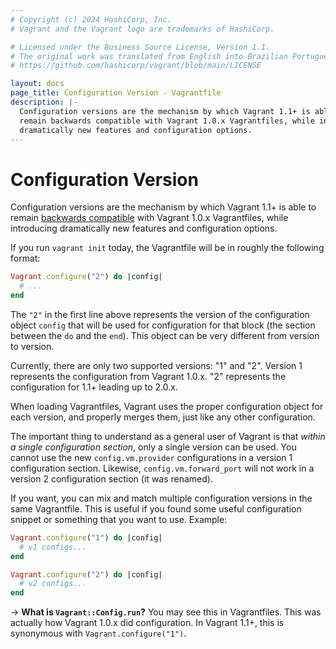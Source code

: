 ```yaml
---
# Copyright (c) 2024 HashiCorp, Inc.
# Vagrant and the Vagrant logo are trademarks of HashiCorp.

# Licensed under the Business Source License, Version 1.1.
# The original work was translated from English into Brazilian Portuguese.
# https://github.com/hashicorp/vagrant/blob/main/LICENSE

layout: docs
page_title: Configuration Version - Vagrantfile
description: |-
  Configuration versions are the mechanism by which Vagrant 1.1+ is able to
  remain backwards compatible with Vagrant 1.0.x Vagrantfiles, while introducing
  dramatically new features and configuration options.
---
```


# Configuration Version

Configuration versions are the mechanism by which Vagrant 1.1+ is able
to remain [backwards compatible](/vagrant/docs/installation/backwards-compatibility)
with Vagrant 1.0.x Vagrantfiles, while introducing dramatically new features
and configuration options.

If you run `vagrant init` today, the Vagrantfile will be in roughly the
following format:

```ruby
Vagrant.configure("2") do |config|
  # ...
end
```

The `"2"` in the first line above represents the version of the configuration
object `config` that will be used for configuration for that block (the
section between the `do` and the `end`). This object can be very
different from version to version.

Currently, there are only two supported versions: "1" and "2". Version 1
represents the configuration from Vagrant 1.0.x. "2" represents the configuration
for 1.1+ leading up to 2.0.x.

When loading Vagrantfiles, Vagrant uses the proper configuration object
for each version, and properly merges them, just like any other configuration.

The important thing to understand as a general user of Vagrant is that
_within a single configuration section_, only a single version can be used.
You cannot use the new `config.vm.provider` configurations in a version 1
configuration section. Likewise, `config.vm.forward_port` will not work
in a version 2 configuration section (it was renamed).

If you want, you can mix and match multiple configuration versions in the
same Vagrantfile. This is useful if you found some useful configuration
snippet or something that you want to use. Example:

```ruby
Vagrant.configure("1") do |config|
  # v1 configs...
end

Vagrant.configure("2") do |config|
  # v2 configs...
end
```

-> **What is `Vagrant::Config.run`?** You may see this in Vagrantfiles. This was actually how Vagrant 1.0.x
did configuration. In Vagrant 1.1+, this is synonymous with `Vagrant.configure("1")`.
